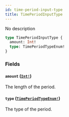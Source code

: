 ```yaml
---
id: time-period-input-type
title: TimePeriodInputType
---
```


No description

```graphql
type TimePeriodInputType {
  amount: Int!
  type: TimePeriodTypeEnum!
}
```

### Fields

#### `amount` ([`Int!`](../../../developer/api-reference/scalars/int))

The length of the period.

#### `type` ([`TimePeriodTypeEnum!`](../../../developer/api-reference/enums/time-period-type-enum))

The type of the period.

